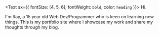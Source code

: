 <Text sx={{ fontSize: [4, 5, 6], fontWeight: `bold`, color: `heading` }}>
  Hi.
</Text>

I'm Ray, a 15 year old Web Dev/Programmer who is keen on learning new things. This is my portfolio site where I showcase my work and share my thoughts through my blog.
